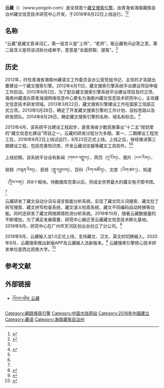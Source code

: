 '''云藏'''（{{bo|z=ཡོངས་འཛིན}}）（www.yongzin.com）是全球首个[[藏文|藏文]][[搜索引擎|搜索引擎]]，由青海省海南藏族自治州藏文信息技术研究中心开发，于2016年8月22日上线运行。<ref name=gczw>{{Cite web |url=http://www.guancha.cn/minsheng/2016_08_24_372252.shtml |title=中国上线首个藏文搜索引擎“云藏”，观察者网，2016-08-24 |accessdate=2016-08-24 |archive-date=2016-08-26 |archive-url=https://web.archive.org/web/20160826132408/http://www.guancha.cn/minsheng/2016_08_24_372252.shtml |dead-url=no }}</ref><ref name=ly>{{Cite web |url=http://www.qh.xinhuanet.com/2016-08/15/c_1119392578.htm |title=云藏：将成为全球最大藏文电子图书馆，龙羊新闻网，2016-08-15 |access-date=2016-08-24 |archive-url=https://web.archive.org/web/20160914223555/http://www.qh.xinhuanet.com/2016-08/15/c_1119392578.htm |archive-date=2016-09-14 |dead-url=yes }}</ref>

==名称==
“云藏”是藏文音译词汇，第一层含义是“上师”、“老师”，取云藏有问必答之意，第二层含义是将该词拆分成单字，意思是“全面抓取、提取”。<ref name=gczw/>

==历史==
2012年，时任青海省海南州藏语文工作委员会办公室党组书记、主任的才洛提出要建设一个藏文搜索引擎。2012年4月11日，藏文搜索引擎系统平台建设项目申报工作启动。2012年8月2日，为了配合藏文搜索引擎系统平台建设项目及时立项，海南州藏语办原青海湖网络信息中心更名为海南州藏文信息技术研究中心，主攻藏文信息技术研发领域。2013年3月22日，藏文搜索引擎建设工作在国家工信部正式立项。2013年5月28日，确定了开发藏文搜素引擎的工作计划、目标思路以及研发团队。2014年8月28日，确定藏文搜索引擎的名称、域名和标志。<ref>{{Cite web|url=http://qh.people.com.cn/n2/2018/1115/c181467-32288389.html|title=云藏，从无到有再到优|author=咸文静|date=2018年11月15日|work=青海日报}}{{Dead link}}</ref>

2013年4月，该系统平台建设工程起步，是青海省少数民族事业“十二五”规划里的“藏文信息化建设”项目之一。云藏的研发过程分为多期。第一、二期建设工程完工后，2016年8月2日上线试运行，8月22日正式上线。上线之后，继续推进第三期建设工程，包括完善知识库，开发云藏浏览器等藏文工具软件。<ref name=ly/><ref name=gczw/>

上线初期，该系统平台设有新闻（གསར་འགྱུར།）、网页（དྲ་ངོས།）、图片（པར་རིས།）、视频（བརྙན་རིས།）、音频（གླུ་དབྱངས།）、百科（རིག་མཛོད།）、文库（ཡིག་ཚང་།）、知道（དྲིས་ལན།）共8个板块。待数据库完善以后，将成全世界最大的藏文电子图书馆。<ref name=ly/>

云藏研发了藏文自动分词与语言智能分析系统，实现了藏文同义词搜索、藏文拉丁转写搜索、藏文拼写检查系统、藏文语义检索系统、藏文不同编码自动转换等功能。同时还研发了藏文网络舆情检测分析系统。2019年10月，随着云藏数据量的不断增加，为了满足发展需要，研究中心搬迁至云藏藏文信息技术孵化基地。2019年9月，研究中心在广州市天河区创业谷创立了分公司。<ref>{{Cite web|url= https://m.qhlingwang.com/323266.html|title= 创新，让云藏与世界“对话”|work=青海日报|date= 2020-03-09|author=栾雨嘉}}</ref>

2019年9月，云藏输入法1.0正式上线，支持藏文、汉文、英文的切换输入。2020年8月，云藏搜索推出新版APP及云藏输入法新版本。<ref>{{Cite web|url= http://www.chinatibetnews.com/xw/202008/t20200803_3177536.html|title= 向着未来设计　更为用户打造——云藏发布新版app和云藏输入法|work=海南报|date=2020-08-03}}</ref> 云藏搜索引擎核心技术研发单位是西北民族大学。<ref>{{Cite web|url= http://gansu.gscn.com.cn/system/2020/08/31/012449871.shtml|title= 西北民大科研团队助力全球首个藏文搜索引擎发布新版APP和输入法|work=兰州晚报|date=2020-08-31}}</ref>

==参考文献==
{{reflist}}

==外部链接==
*[https://www.yongzin.com/ ཡོངས་འཛིན 云藏]{{Wayback|url=https://www.yongzin.com/ |date=20201026194247 }}{{bo icon}}

{{Web search engines navbox}}

[[Category:網路搜尋引擎|Category:網路搜尋引擎]]
[[Category:中国大陆网站|Category:中国大陆网站]]
[[Category:2016年中國建立|Category:2016年中國建立]]
[[Category:藏语|Category:藏语]]
[[Category:海南藏族自治州|Category:海南藏族自治州]]